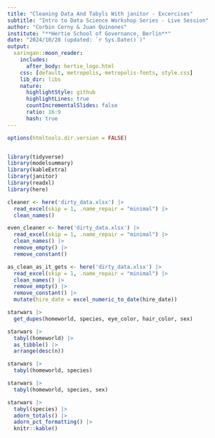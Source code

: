 ```yaml
---
title: "Cleaning Data And Tabyls With janitor - Excercises"
subtitle: "Intro to Data Science Workshop Series - Live Session"
author: "Corbin Cerny & Juan Quinones"
institute: "**Hertie School of Governance, Berlin**"
date: "2024/10/28 (updated: `r Sys.Date()`)"
output:
  xaringan::moon_reader:
    includes:
      after_body: hertie_logo.html
    css: [default, metropolis, metropolis-fonts, style.css]
    lib_dir: libs
    nature:
      highlightStyle: github
      highlightLines: true
      countIncrementalSlides: false
      ratio: 16:9
      hash: true
---
```



```r
options(htmltools.dir.version = FALSE)


library(tidyverse)
library(modelsummary)
library(kableExtra)
library(janitor)
library(readxl)
library(here)
```

```r
cleaner <- here('dirty_data.xlsx') |> 
  read_excel(skip = 1, .name_repair = "minimal") |> 
  clean_names()

```

```r
even_cleaner <- here('dirty_data.xlsx') |> 
  read_excel(skip = 1, .name_repair = "minimal") |> 
  clean_names() |> 
  remove_empty() |> 
  remove_constant()

```

```r
as_clean_as_it_gets <- here('dirty_data.xlsx') |> 
  read_excel(skip = 1, .name_repair = "minimal") |> 
  clean_names() |> 
  remove_empty() |> 
  remove_constant() |> 
  mutate(hire_date = excel_numeric_to_date(hire_date))

```

```r
starwars |> 
  get_dupes(homeworld, species, eye_color, hair_color, sex)
```


```r
starwars |> 
  tabyl(homeworld) |> 
  as_tibble() |> 
  arrange(desc(n))
```

```r
starwars |> 
  tabyl(homeworld, species)
```

```r
starwars |> 
  tabyl(homeworld, species, sex)
```

```r
starwars |> 
  tabyl(species) |> 
  adorn_totals() |> 
  adorn_pct_formatting() |> 
  knitr::kable()
```

